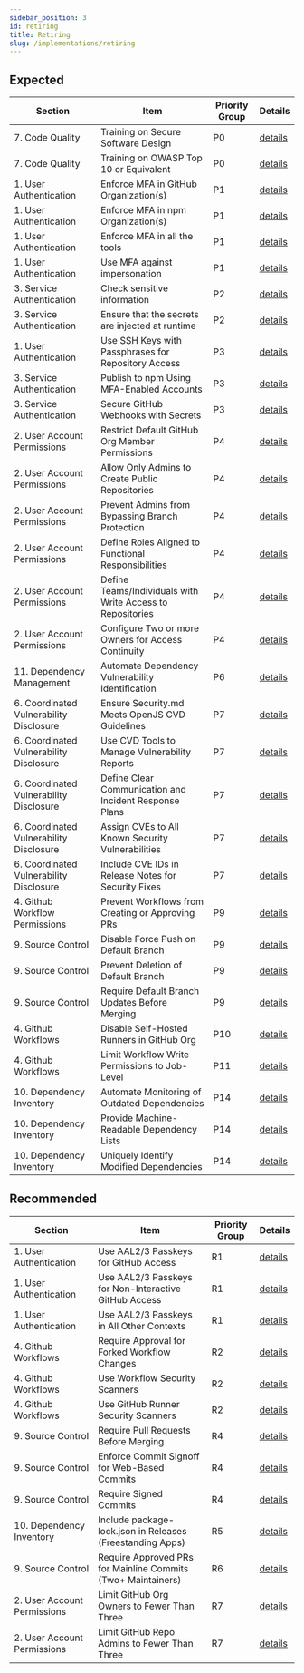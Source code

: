```yaml
---
sidebar_position: 3
id: retiring
title: Retiring
slug: /implementations/retiring
---
```


<!-- LIST:START -->

## Expected

| Section | Item | Priority Group | Details |
| --- | --- | --- | --- |
| 7. Code Quality | Training on Secure Software Design | P0 | [details](/details/softwareDesignTraining) |
| 7. Code Quality | Training on OWASP Top 10 or Equivalent | P0 | [details](/details/owaspTop10Training) |
| 1. User Authentication | Enforce MFA in GitHub Organization(s) | P1 | [details](/details/githubOrgMFA) |
| 1. User Authentication | Enforce MFA in npm Organization(s) | P1 | [details](/details/npmOrgMFA) |
| 1. User Authentication | Enforce MFA in all the tools | P1 | [details](/details/orgToolingMFA) |
| 1. User Authentication | Use MFA against impersonation | P1 | [details](/details/MFAImpersonationDefense) |
| 3. Service Authentication | Check sensitive information | P2 | [details](/details/noSensitiveInfoInRepositories) |
| 3. Service Authentication | Ensure that the secrets are injected at runtime | P2 | [details](/details/injectedSecretsAtRuntime) |
| 1. User Authentication | Use SSH Keys with Passphrases for Repository Access | P3 | [details](/details/SSHKeysRequired) |
| 3. Service Authentication | Publish to npm Using MFA-Enabled Accounts | P3 | [details](/details/npmPublicationMFA) |
| 3. Service Authentication | Secure GitHub Webhooks with Secrets | P3 | [details](/details/githubWebhookSecrets) |
| 2. User Account Permissions | Restrict Default GitHub Org Member Permissions | P4 | [details](/details/restrictedOrgPermissions) |
| 2. User Account Permissions | Allow Only Admins to Create Public Repositories | P4 | [details](/details/adminRepoCreationOnly) |
| 2. User Account Permissions | Prevent Admins from Bypassing Branch Protection | P4 | [details](/details/preventBranchProtectionBypass) |
| 2. User Account Permissions | Define Roles Aligned to Functional Responsibilities | P4 | [details](/details/defineFunctionalRoles) |
| 2. User Account Permissions | Define Teams/Individuals with Write Access to Repositories | P4 | [details](/details/githubWriteAccessRoles) |
| 2. User Account Permissions | Configure Two or more Owners for Access Continuity | P4 | [details](/details/twoOrMoreOwnersForAccess) |
| 11. Dependency Management | Automate Dependency Vulnerability Identification | P6 | [details](/details/automateVulnDetection) |
| 6. Coordinated Vulnerability Disclosure | Ensure Security.md Meets OpenJS CVD Guidelines | P7 | [details](/details/securityMdMeetsOpenJSCVD) |
| 6. Coordinated Vulnerability Disclosure | Use CVD Tools to Manage Vulnerability Reports | P7 | [details](/details/useCVDToolForVulns) |
| 6. Coordinated Vulnerability Disclosure | Define Clear Communication and Incident Response Plans | P7 | [details](/details/incidentResponsePlan) |
| 6. Coordinated Vulnerability Disclosure | Assign CVEs to All Known Security Vulnerabilities | P7 | [details](/details/assignCVEForKnownVulns) |
| 6. Coordinated Vulnerability Disclosure | Include CVE IDs in Release Notes for Security Fixes | P7 | [details](/details/includeCVEInReleaseNotes) |
| 4. Github Workflow Permissions | Prevent Workflows from Creating or Approving PRs | P9 | [details](/details/blockWorkflowPRApproval) |
| 9. Source Control | Disable Force Push on Default Branch | P9 | [details](/details/noForcePushDefaultBranch) |
| 9. Source Control | Prevent Deletion of Default Branch | P9 | [details](/details/preventDeletionDefaultBranch) |
| 9. Source Control | Require Default Branch Updates Before Merging | P9 | [details](/details/upToDateDefaultBranchBeforeMerge) |
| 4. Github Workflows | Disable Self-Hosted Runners in GitHub Org | P10 | [details](/details/noSelfHostedRunners) |
| 4. Github Workflows | Limit Workflow Write Permissions to Job-Level | P11 | [details](/details/limitWorkflowWritePermissions) |
| 10. Dependency Inventory | Automate Monitoring of Outdated Dependencies | P14 | [details](/details/automateDependencyManagement) |
| 10. Dependency Inventory | Provide Machine-Readable Dependency Lists | P14 | [details](/details/machineReadableDependencies) |
| 10. Dependency Inventory | Uniquely Identify Modified Dependencies | P14 | [details](/details/identifyModifiedDependencies) |
    


## Recommended

| Section | Item | Priority Group | Details |
| --- | --- | --- | --- |
| 1. User Authentication | Use AAL2/3 Passkeys for GitHub Access | R1 | [details](/details/useHwKeyGithubAccess) |
| 1. User Authentication | Use AAL2/3 Passkeys for Non-Interactive GitHub Access | R1 | [details](/details/useHwKeyGithubNonInteractive) |
| 1. User Authentication | Use AAL2/3 Passkeys in All Other Contexts | R1 | [details](/details/useHwKeyOtherContexts) |
| 4. Github Workflows | Require Approval for Forked Workflow Changes | R2 | [details](/details/forkWorkflowApproval) |
| 4. Github Workflows | Use Workflow Security Scanners | R2 | [details](/details/workflowSecurityScanner) |
| 4. Github Workflows | Use GitHub Runner Security Scanners | R2 | [details](/details/runnerSecurityScanner) |
| 9. Source Control | Require Pull Requests Before Merging | R4 | [details](/details/PRsBeforeMerge) |
| 9. Source Control | Enforce Commit Signoff for Web-Based Commits | R4 | [details](/details/commitSignoffForWeb) |
| 9. Source Control | Require Signed Commits | R4 | [details](/details/requireSignedCommits) |
| 10. Dependency Inventory | Include package-lock.json in Releases (Freestanding Apps) | R5 | [details](/details/includePackageLock) |
| 9. Source Control | Require Approved PRs for Mainline Commits (Two+ Maintainers) | R6 | [details](/details/requirePRApprovalForMainline) |
| 2. User Account Permissions | Limit GitHub Org Owners to Fewer Than Three | R7 | [details](/details/limitOrgOwners) |
| 2. User Account Permissions | Limit GitHub Repo Admins to Fewer Than Three | R7 | [details](/details/limitRepoAdmins) |
    
<!-- LIST:END -->